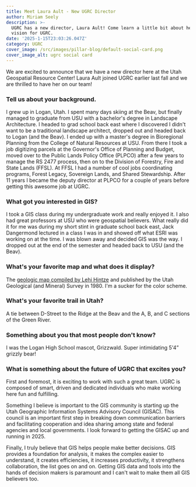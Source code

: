 ```yaml
---
title: Meet Laura Ault - New UGRC Director
author: Miriam Seely
description: >-
  UGRC has a new director, Laura Ault! Come learn a little bit about her and her
  vision for UGRC.
date: '2025-1-15T23:03:26.047Z'
category: UGRC
cover_image: /src/images/pillar-blog/default-social-card.png
cover_image_alt: ugrc social card
---
```


We are excited to announce that we have a new director here at the Utah Geospatial Resource Center! Laura Ault joined UGRC earlier last fall and we are thrilled to have her on our team!

### Tell us about your background.

I grew up in Logan, Utah. I spent many days skiing at the Beav, but finally managed to graduate from USU with a bachelor's degree in Landscape Architecture. I headed to grad school back east where I discovered I didn't want to be a traditional landscape architect, dropped out and headed back to Logan (and the Beav). I ended up with a master's degree in Bioregional Planning from the College of Natural Resources at USU. From there I took a job digitizing parcels at the Governor's Office of Planning and Budget, moved over to the Public Lands Policy Office (PLPCO) after a few years to manage the RS 2477 process, then on to the Division of Forestry, Fire and State Lands (FFSL). At FFSL I had a number of cool jobs coordinating programs, Forest Legacy, Sovereign Lands, and Shared Stewardship. After 11 years I became the deputy director at PLPCO for a couple of years before getting this awesome job at UGRC.

### What got you interested in GIS?

I took a GIS class during my undergraduate work and really enjoyed it. I also had great professors at USU who were geospatial believers. What really did it for me was during my short stint in graduate school back east, Jack Dangermond lectured in a class I was in and showed off what ESRI was working on at the time. I was blown away and decided GIS was the way. I dropped out at the end of the semester and headed back to USU (and the Beav).

### What's your favorite map and what does it display? 

The [geologic map compiled by Lehi Hintze](https://ngmdb.usgs.gov/Prodesc/proddesc_66427.htm) and published by the Utah Geological (and Mineral) Survey in 1980. I'm a sucker for the color scheme. 

### What's your favorite trail in Utah?

A tie between D-Street to the Ridge at the Beav and the A, B, and C sections of the Green River. 

### Something about you that most people don't know?

I was the Logan High School mascot, Grizzwald. Super intimidating 5'4” grizzly bear!

### What is something about the future of UGRC that excites you?

First and foremost, it is exciting to work with such a great team. UGRC is composed of smart, driven and dedicated individuals who make working here fun and fulfilling.

Something I believe is important to the GIS community is starting up the Utah Geographic Information Systems Advisory Council (GISAC). This council is an important first step in breaking down communication barriers and facilitating cooperation and idea sharing among state and federal agencies and local governments. I look forward to getting the GISAC up and running in 2025.

Finally, I truly believe that GIS helps people make better decisions. GIS provides a foundation for analysis, it makes the complex easier to understand, it creates efficiencies, it increases productivity, it strengthens collaboration, the list goes on and on. Getting GIS data and tools into the hands of decision makers is paramount and I can't wait to make them all GIS believers too.
